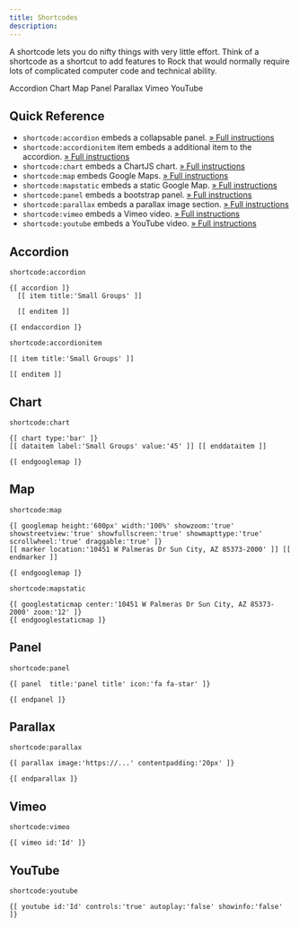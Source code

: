 ```yaml
---
title: Shortcodes
description: 
---
```


<PageDescription>

A shortcode lets you do nifty things with very little effort. Think of a shortcode as a shortcut to add features to Rock that would normally require lots of complicated computer code and technical ability.

</PageDescription>

<AnchorLinks>
  <AnchorLink>Accordion</AnchorLink>
  <AnchorLink>Chart</AnchorLink>
  <AnchorLink>Map</AnchorLink>
  <AnchorLink>Panel</AnchorLink>
  <AnchorLink>Parallax</AnchorLink>
  <AnchorLink>Vimeo</AnchorLink>
  <AnchorLink>YouTube</AnchorLink>
</AnchorLinks>

<Row className="resource-card-group">
<Column colMd={4} colLg={4} noGutterSm>
    <ResourceCard
      subTitle="Lava Snippets"
      title="Quick Reference"
      actionIcon="arrowRight"
      aspectRatio="2:1"
      href="#quick-reference"
      >



  </ResourceCard>
</Column>
<Column colMd={4} colLg={4} noGutterSm>
    <ResourceCard
      subTitle="RockRMS.com"
      title="Shortcode Manual"
      aspectRatio="2:1"
      actionIcon="launch"
      href="https://community.rockrms.com/developer/book/33/121/content"
      >



  </ResourceCard>
</Column>
<Column colMd={4} colLg={4} noGutterSm>
    <ResourceCard
      subTitle="Lava Shortcodes"
      title="Rock U"
      aspectRatio="2:1"
      actionIcon="launch"
      href="https://community.rockrms.com/rocku/lava/lava-shortcodes"
      >



  </ResourceCard>
</Column>
</Row>

## Quick Reference
- `shortcode:accordion` embeds a collapsable panel. [» Full instructions](#accordion)
- `shortcode:accordionitem` item embeds a additional item to the accordion. [» Full instructions](#accordion)
- `shortcode:chart` embeds a ChartJS chart. [» Full instructions](#chart)
- `shortcode:map` embeds Google Maps. [» Full instructions](#map)
- `shortcode:mapstatic` embeds a static Google Map. [» Full instructions](#map)
- `shortcode:panel` embeds a bootstrap panel. [» Full instructions](#panel)
- `shortcode:parallax` embeds a parallax image section. [» Full instructions](#parallax)
- `shortcode:vimeo` embeds a Vimeo video. [» Full instructions](#vimeo)
- `shortcode:youtube` embeds a YouTube video. [» Full instructions](#youtube)


## Accordion
`shortcode:accordion`

```
{[ accordion ]}
  [[ item title:'Small Groups' ]]
    
  [[ enditem ]]
  
{[ endaccordion ]}
```

`shortcode:accordionitem`

```
[[ item title:'Small Groups' ]]
  
[[ enditem ]]
```

## Chart
`shortcode:chart`
```
{[ chart type:'bar' ]}
[[ dataitem label:'Small Groups' value:'45' ]] [[ enddataitem ]]
  
{[ endgooglemap ]}
```

## Map
`shortcode:map`

```
{[ googlemap height:'600px' width:'100%' showzoom:'true' showstreetview:'true' showfullscreen:'true' showmapttype:'true' scrollwheel:'true' draggable:'true' ]}
[[ marker location:'10451 W Palmeras Dr Sun City, AZ 85373-2000' ]] [[ endmarker ]]
  
{[ endgooglemap ]}
```

`shortcode:mapstatic`

```
{[ googlestaticmap center:'10451 W Palmeras Dr Sun City, AZ 85373-2000' zoom:'12' ]}
{[ endgooglestaticmap ]}
```

## Panel

`shortcode:panel`

```
{[ panel  title:'panel title' icon:'fa fa-star' ]}
  
{[ endpanel ]}
```

## Parallax

`shortcode:parallax`

```
{[ parallax image:'https://...' contentpadding:'20px' ]}
  
{[ endparallax ]}
```

## Vimeo

`shortcode:vimeo`

```
{[ vimeo id:'Id' ]}
```

## YouTube

`shortcode:youtube`

```
{[ youtube id:'Id' controls:'true' autoplay:'false' showinfo:'false' ]}
```